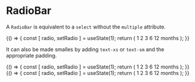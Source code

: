 

<Meta title="Component/RadioBar"/>

# RadioBar

A `RadioBar` is equivalent to a `select` without the `multiple` attribute.

<Preview>
    <Story name="Simple">
        {() => {
            const [ radio, setRadio ] = useState(1);
            return (
                <RadioBar value={radio} onChange={setRadio}>
                    <RadioBar.Option value={1}>1</RadioBar.Option>
                    <RadioBar.Option value={2}>2</RadioBar.Option>
                    <RadioBar.Option value={3}>3</RadioBar.Option>
                    <RadioBar.Option value={6}>6</RadioBar.Option>
                    <RadioBar.Option value={12}>12 months</RadioBar.Option>
                </RadioBar>
            );
        }}
    </Story>
</Preview>

It can also be made smalles by adding `text-xs` or `text-sm` and the appropriate padding.

<Preview>
    <Story name="Simple sm">
        {() => {
            const [ radio, setRadio ] = useState(1);
            return (
                <RadioBar value={radio} onChange={setRadio} className="text-sm">
                    <RadioBar.Option value={1}>1</RadioBar.Option>
                    <RadioBar.Option value={2}>2</RadioBar.Option>
                    <RadioBar.Option value={3}>3</RadioBar.Option>
                    <RadioBar.Option value={6}>6</RadioBar.Option>
                    <RadioBar.Option value={12}>12 months</RadioBar.Option>
                </RadioBar>
            );
        }}
    </Story>
</Preview>

<Preview>
    <Story name="Simple xs">
        {() => {
            const [ radio, setRadio ] = useState(1);
            return (
                <RadioBar value={radio} onChange={setRadio} className="text-xs">
                    <RadioBar.Option value={1}>1</RadioBar.Option>
                    <RadioBar.Option value={2}>2</RadioBar.Option>
                    <RadioBar.Option value={3}>3</RadioBar.Option>
                    <RadioBar.Option value={6}>6</RadioBar.Option>
                    <RadioBar.Option value={12}>12 months</RadioBar.Option>
                </RadioBar>
            );
        }}
    </Story>
</Preview>

